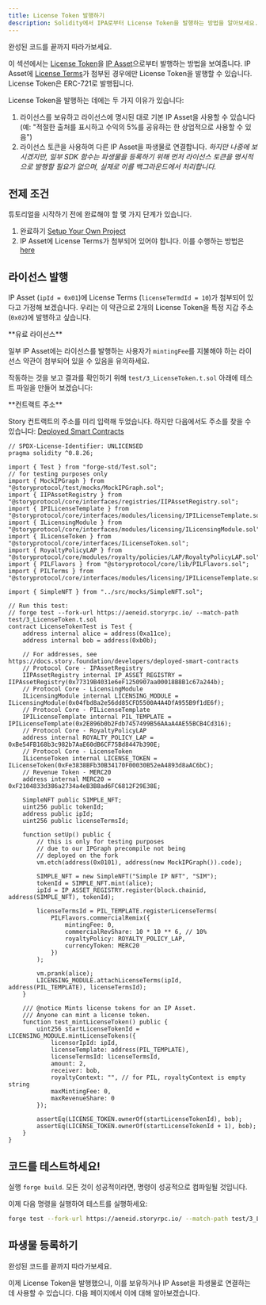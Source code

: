 ```yaml
---
title: License Token 발행하기
description: Solidity에서 IPA로부터 License Token을 발행하는 방법을 알아보세요.
---
```


<Card title="Completed Code" href="https://github.com/storyprotocol/story-protocol-boilerplate/blob/main/test/3_LicenseToken.t.sol" icon="thumbs-up">
  완성된 코드를 끝까지 따라가보세요.
</Card>

이 섹션에서는 [License Token](/concepts/licensing-module/license-token)을 [IP Asset](/concepts/ip-asset/overview)으로부터 발행하는 방법을 보여줍니다. IP Asset에 [License Terms](/concepts/licensing-module/license-terms)가 첨부된 경우에만 License Token을 발행할 수 있습니다. License Token은 ERC-721로 발행됩니다.

License Token을 발행하는 데에는 두 가지 이유가 있습니다:

1. 라이선스를 보유하고 라이선스에 명시된 대로 기본 IP Asset을 사용할 수 있습니다(예: "적절한 출처를 표시하고 수익의 5%를 공유하는 한 상업적으로 사용할 수 있음")
2. 라이선스 토큰을 사용하여 다른 IP Asset을 파생물로 연결합니다. *하지만 나중에 보시겠지만, 일부 SDK 함수는 파생물을 등록하기 위해 먼저 라이선스 토큰을 명시적으로 발행할 필요가 없으며, 실제로 이를 백그라운드에서 처리합니다.*

## 전제 조건

튜토리얼을 시작하기 전에 완료해야 할 몇 가지 단계가 있습니다.

1. 완료하기 [Setup Your Own Project](/developers/smart-contracts-guide/setup)
2. IP Asset에 License Terms가 첨부되어 있어야 합니다. 이를 수행하는 방법은 [here](/developers/smart-contracts-guide/attach-terms)

## 라이선스 발행

IP Asset (`ipId = 0x01`)에 License Terms (`licenseTermdId = 10`)가 첨부되어 있다고 가정해 보겠습니다. 우리는 이 약관으로 2개의 License Token을 특정 지갑 주소(`0x02`)에 발행하고 싶습니다.

<Warning>
  **유료 라이선스**

  일부 IP Asset에는 라이선스를 발행하는 사용자가 `mintingFee`를 지불해야 하는 라이선스 약관이 첨부되어 있을 수 있음을 유의하세요.
</Warning>

작동하는 것을 보고 결과를 확인하기 위해 `test/3_LicenseToken.t.sol` 아래에 테스트 파일을 만들어 보겠습니다:

<Note>
  **컨트랙트 주소**

  Story 컨트랙트의 주소를 미리 입력해 두었습니다. 하지만 다음에서도 주소를 찾을 수 있습니다: [Deployed Smart Contracts](/developers/deployed-smart-contracts)
</Note>

```solidity test/3_LicenseToken.t.sol
// SPDX-License-Identifier: UNLICENSED
pragma solidity ^0.8.26;

import { Test } from "forge-std/Test.sol";
// for testing purposes only
import { MockIPGraph } from "@storyprotocol/test/mocks/MockIPGraph.sol";
import { IIPAssetRegistry } from "@storyprotocol/core/interfaces/registries/IIPAssetRegistry.sol";
import { IPILicenseTemplate } from "@storyprotocol/core/interfaces/modules/licensing/IPILicenseTemplate.sol";
import { ILicensingModule } from "@storyprotocol/core/interfaces/modules/licensing/ILicensingModule.sol";
import { ILicenseToken } from "@storyprotocol/core/interfaces/ILicenseToken.sol";
import { RoyaltyPolicyLAP } from "@storyprotocol/core/modules/royalty/policies/LAP/RoyaltyPolicyLAP.sol";
import { PILFlavors } from "@storyprotocol/core/lib/PILFlavors.sol";
import { PILTerms } from "@storyprotocol/core/interfaces/modules/licensing/IPILicenseTemplate.sol";

import { SimpleNFT } from "../src/mocks/SimpleNFT.sol";

// Run this test:
// forge test --fork-url https://aeneid.storyrpc.io/ --match-path test/3_LicenseToken.t.sol
contract LicenseTokenTest is Test {
    address internal alice = address(0xa11ce);
    address internal bob = address(0xb0b);

    // For addresses, see https://docs.story.foundation/developers/deployed-smart-contracts
    // Protocol Core - IPAssetRegistry
    IIPAssetRegistry internal IP_ASSET_REGISTRY = IIPAssetRegistry(0x77319B4031e6eF1250907aa00018B8B1c67a244b);
    // Protocol Core - LicensingModule
    ILicensingModule internal LICENSING_MODULE = ILicensingModule(0x04fbd8a2e56dd85CFD5500A4A4DfA955B9f1dE6f);
    // Protocol Core - PILicenseTemplate
    IPILicenseTemplate internal PIL_TEMPLATE = IPILicenseTemplate(0x2E896b0b2Fdb7457499B56AAaA4AE55BCB4Cd316);
    // Protocol Core - RoyaltyPolicyLAP
    address internal ROYALTY_POLICY_LAP = 0xBe54FB168b3c982b7AaE60dB6CF75Bd8447b390E;
    // Protocol Core - LicenseToken
    ILicenseToken internal LICENSE_TOKEN = ILicenseToken(0xFe3838BFb30B34170F00030B52eA4893d8aAC6bC);
    // Revenue Token - MERC20
    address internal MERC20 = 0xF2104833d386a2734a4eB3B8ad6FC6812F29E38E;

    SimpleNFT public SIMPLE_NFT;
    uint256 public tokenId;
    address public ipId;
    uint256 public licenseTermsId;

    function setUp() public {
        // this is only for testing purposes
        // due to our IPGraph precompile not being
        // deployed on the fork
        vm.etch(address(0x0101), address(new MockIPGraph()).code);

        SIMPLE_NFT = new SimpleNFT("Simple IP NFT", "SIM");
        tokenId = SIMPLE_NFT.mint(alice);
        ipId = IP_ASSET_REGISTRY.register(block.chainid, address(SIMPLE_NFT), tokenId);

        licenseTermsId = PIL_TEMPLATE.registerLicenseTerms(
            PILFlavors.commercialRemix({
                mintingFee: 0,
                commercialRevShare: 10 * 10 ** 6, // 10%
                royaltyPolicy: ROYALTY_POLICY_LAP,
                currencyToken: MERC20
            })
        );

        vm.prank(alice);
        LICENSING_MODULE.attachLicenseTerms(ipId, address(PIL_TEMPLATE), licenseTermsId);
    }

    /// @notice Mints license tokens for an IP Asset.
    /// Anyone can mint a license token.
    function test_mintLicenseToken() public {
        uint256 startLicenseTokenId = LICENSING_MODULE.mintLicenseTokens({
            licensorIpId: ipId,
            licenseTemplate: address(PIL_TEMPLATE),
            licenseTermsId: licenseTermsId,
            amount: 2,
            receiver: bob,
            royaltyContext: "", // for PIL, royaltyContext is empty string
            maxMintingFee: 0,
            maxRevenueShare: 0
        });

        assertEq(LICENSE_TOKEN.ownerOf(startLicenseTokenId), bob);
        assertEq(LICENSE_TOKEN.ownerOf(startLicenseTokenId + 1), bob);
    }
}
```

## 코드를 테스트하세요!

실행 `forge build`. 모든 것이 성공적이라면, 명령이 성공적으로 컴파일될 것입니다.

이제 다음 명령을 실행하여 테스트를 실행하세요:

```bash
forge test --fork-url https://aeneid.storyrpc.io/ --match-path test/3_LicenseToken.t.sol
```

## 파생물 등록하기

<Card title="Completed Code" href="https://github.com/storyprotocol/story-protocol-boilerplate/blob/main/test/3_LicenseToken.t.sol" icon="thumbs-up">
  완성된 코드를 끝까지 따라가보세요.
</Card>

이제 License Token을 발행했으니, 이를 보유하거나 IP Asset을 파생물로 연결하는 데 사용할 수 있습니다. 다음 페이지에서 이에 대해 알아보겠습니다.
